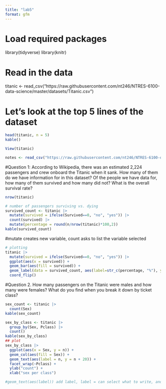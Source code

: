 ```yaml
---
title: "lab5"
format: gfm
---
```


# Load required packages

library(tidyverse) library(knitr)

# Read in the data

titanic \<- read_csv("https://raw.githubusercontent.com/nt246/NTRES-6100-data-science/master/datasets/Titanic.csv")

# Let's look at the top 5 lines of the dataset

```r
head(titanic, n = 5)
kable()

View(titanic)

notes <- read_csv("https://raw.githubusercontent.com/nt246/NTRES-6100-data-science/master/datasets/Notes.csv") kable(notes)

```

#Question 1: According to Wikipedia, there was an estimated 2,224 passengers and crew onboard the Titanic when it sank. How many of them do we have information for in this dataset? Of the people we have data for, how many of them survived and how many did not? What is the overall survival rate?

```r
nrow(titanic)
```

```r
# number of passengers surviving vs. dying
survived_count <- titanic |>
  mutate(survived = ifelse(Survived==0, "no", "yes")) |>
  count(survived) |>
  mutate(percentage = round(n/nrow(titanic)*100,2))
kable(survived_count)
```

#mutate creates new variable, count asks to list the variable selected

```r
# plotting
titanic |>
  mutate(survived = ifelse(Survived==0, "no", "yes")) |>
  ggplot(aes(x = survived)) +
  geom_bar(aes(fill = survived)) +
  geom_label(data = survived_count, aes(label=str_c(percentage, "%"), y=n/2)) +
  coord_flip()
```

#Question 2. How many passengers on the Titanic were males and how many were females? What do you find when you break it down by ticket class?

```r
sex_count <- titanic |>
  count(Sex)
kable(sex_count)
```

```r
sex_by_class <- titanic |>
  group_by(Sex, Pclass) |>
  count()
kable(sex_by_class)
## plot
sex_by_class |> 
  ggplot(aes(x = Sex, y = n)) +
  geom_col(aes(fill = Sex)) +
  geom_text(aes(label = n, y = n + 20)) +
  facet_wrap(~Pclass) +
  ylab("count") +
  xlab("sex per class")

#geom_text(aes(label)) add label, label = can select what to write, and y = n + 20 to give a 20 unit in terms of y on the graph, so labels are not inside the bars of the graph. facet_wrap('variable') will show more than one figure for the different content units in that selected variable, like 3 plots for each class type in Pclass. ylab is the code to writing something on the y label, same would be xlab for x.
```

